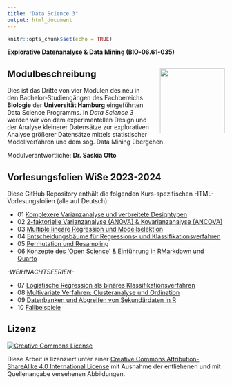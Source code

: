 ```yaml
---
title: "Data Science 3"
output: html_document
---
```


```r
knitr::opts_chunk$set(echo = TRUE)
```


**Explorative Datenanalyse & Data Mining (BIO-06.61-035)**


## Modulbeschreibung <img src="images/uhh_logo.png" align="right" width="150" style="margin-left: 20px"/>

Dies ist das Dritte von vier Modulen des neu in den Bachelor-Studiengängen des Fachbereichs **Biologie** der **Universität Hamburg** eingeführten Data Science Programms. In *Data Science 3* werden wir von dem experimentellen Design und der Analyse kleinerer Datensätze zur explorativen Analyse größerer Datensätze mittels statistischer Modellverfahren und dem sog. Data Mining übergehen.


Modulverantwortliche: **Dr. Saskia Otto**

## Vorlesungsfolien WiSe 2023-2024

Diese GitHub Repository enthält die folgenden Kurs-spezifischen HTML-Vorlesungsfolien (alle auf Deutsch):

- 01 [Komplexere Varianzanalyse und verbreitete Designtypen](https://saskiaotto.github.io/uham-bio-data-science-3/01-common-design-and-anova.html#/title-slide)
- 02 [2-faktorielle Varianzanalyse (ANOVA) & Kovarianzanalyse (ANCOVA)](https://saskiaotto.github.io/uham-bio-data-science-3/02-anova-II-and-ancova.html#/title-slide)
- 03 [Multiple lineare Regression und Modellselektion](https://saskiaotto.github.io/uham-bio-data-science-3/03-multiple-regression.html#/title-slide)
- 04 [Entscheidungsbäume für Regressions- und Klassifikationsverfahren](https://saskiaotto.github.io/uham-bio-data-science-3/04-trees.html#/title-slide)
- 05 [Permutation und Resampling](https://saskiaotto.github.io/uham-bio-data-science-3/05-resampling-and-eda.html#/title-slide)
- 06 [Konzepte des 'Open Science' & Einführung in RMarkdown und Quarto](https://saskiaotto.github.io/uham-bio-data-science-3/06-open-science.html#/title-slide)

*-WEIHNACHTSFERIEN-*

- 07 [Logistische Regression als binäres Klassifikationsverfahren](https://saskiaotto.github.io/uham-bio-data-science-3/07-logistic-regression.html#/title-slide)
- 08 [Multivariate Verfahren: Clusteranalyse und Ordination](https://saskiaotto.github.io/uham-bio-data-science-3/08-multivariate-stats.html#/title-slide)
- 09 [Datenbanken und Abgreifen von Sekundärdaten in R](https://saskiaotto.github.io/uham-bio-data-science-3/09-data-bases.html#1)
- 10 [Fallbeispiele](https://saskiaotto.github.io/uham-bio-data-science-3/10-synthesis-examples.html#/title-slide)


## Lizenz

<a rel="license" href="http://creativecommons.org/licenses/by-sa/4.0/">
  <img alt="Creative Commons License" style="border-width:0"
        src="https://i.creativecommons.org/l/by-sa/4.0/80x15.png" />
</a>

Diese Arbeit is lizenziert unter einer [Creative Commons Attribution-ShareAlike 4.0 International License ](http://creativecommons.org/licenses/by-sa/4.0/) mit Ausnahme der entliehenen und mit Quellenangabe versehenen Abbildungen.
